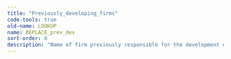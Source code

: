 ```yaml
---
title: "Previously_developing_firms"
code-tools: true
old-name: LOOKUP
name: REPLACE_prev_dev
sort-order: 0
description: "Name of firm previously responsible for the development of the innovation"
---
```


